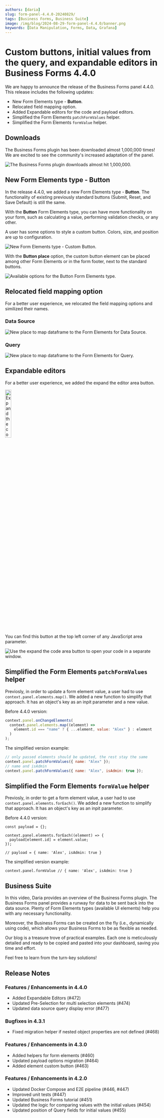```yaml
---
authors: [daria]
slug: form-panel-4.4.0-20240829/
tags: [Business Forms, Business Suite]
image: /img/blog/2024-08-29-form-panel-4.4.0/banner.png
keywords: [Data Manipulation, Forms, Data, Grafana]
---
```



# Custom buttons, initial values from the query, and expandable editors in Business Forms 4.4.0

We are happy to announce the release of the Business Forms panel 4.4.0. This release includes the following updates:

- New Form Elements type - **Button**.
- Relocated field mapping option.
- Added Expandable editors for the code and payload editors.
- Simplified the Form Elements `patchFormValues` helper.
- Simplified the Form Elements `formValue` helper.

<Catalog date="August 29, 2024" />

## Downloads

The Business Forms plugin has been downloaded almost 1,000,000 times! We are excited to see the community's increased adaptation of the panel.

<Image
  title="The Business Forms plugin downloads almost hit 1,000,000."
  src="/img/blog/2024-08-29-form-panel-4.4.0/downloads.png"
/>

## New Form Elements type - **Button**

In the release 4.4.0, we added a new Form Elements type - **Button**. The functionality of existing previously standard buttons (Submit, Reset, and Save Default) is still the same.

With the **Button** Form Elements type, you can have more functionality on your form, such as calculating a value, performing validation checks, or any other.

A user has some options to style a custom button. Colors, size, and position are up to configuration.

<Image
  title="New Form Elements type - Custom Button."
  src="/img/blog/2024-08-29-form-panel-4.4.0/buttons-dash.png"
/>

With the **Button place** option, the custom button element can be placed among other Form Elements or in the form footer, next to the standard buttons.

<Image
  title="Available options for the Button Form Elements type."
  src="/img/blog/2024-08-29-form-panel-4.4.0/buttons-options.png"
/>

## Relocated field mapping option

For a better user experience, we relocated the field mapping options and similized their names.

### Data Source

<Image
  title="New place to map dataframe to the Form Elements for Data Source."
  src="/img/blog/2024-08-29-form-panel-4.4.0/field-name-ds-440.png"
/>

### Query

<Image
  title="New place to map dataframe to the Form Elements for Query."
  src="/img/blog/2024-08-29-form-panel-4.4.0/field-name-query-440.png"
/>

## Expandable editors

For a better user experience, we added the expand the editor area button.

<Image
  title="Expand the code area button."
  src="/img/blog/2024-08-26-dynamictext-panel-5.3.0/button.png"
  width="20%"
/>

You can find this button at the top left corner of any JavaScript area parameter.

<Image
  title="Use the expand the code area button to open your code in a separate window."
  src="/img/blog/2024-08-29-form-panel-4.4.0/window.png"
/>

## Simplified the Form Elements `patchFormValues` helper

Previosly, in order to update a form element value, a user had to use `context.panel.elements.map()`. We added a new function to simplify that approach. It has an object's key as an inpit parameter and a new value.

Before 4.4.0 version:

```javascript
context.panel.onChangeElements(
  context.panel.elements.map((element) =>
    element.id === "name" ? { ...element, value: "Alex" } : element
  )
);
```

The simplified version example:

```javascript
// only passed elements should be updated, the rest stay the same
context.panel.patchFormValues({ name: "Alex" });
// name and isAdmin
context.panel.patchFormValues({ name: "Alex", isAdmin: true });
```

## Simplified the Form Elements `formValue` helper

Previosly, in order to get a form element value, a user had to use `context.panel.elements.forEach()`. We added a new function to simplify that approach. It has an object's key as an inpit parameter.

Before 4.4.0 version:

```
const payload = {};

context.panel.elements.forEach((element) => {
  payload[element.id] = element.value;
});

// payload = { name: 'Alex', isAdmin: true }
```

The simplified version example:

```
context.panel.formValue // { name: 'Alex', isAdmin: true }
```

## Business Suite

In this video, Daria provides an overview of the Business Forms plugin. The Business Forms panel provides a runway for data to be sent back into the data source. Plenty of Form Elements types (available UI elements) help you with any necessary functionality.

Moreover, the Business Forms can be created on the fly (i.e., dynamically using code), which allows your Business Forms to be as flexible as needed.

Our blog is a treasure trove of practical examples. Each one is meticulously detailed and ready to be copied and pasted into your dashboard, saving you time and effort.

Feel free to learn from the turn-key solutions!

<Youtube
  id="dk8ht8G67JY"
  title="Business Forms panel for Grafana. Send data back into your data source."
/>

<GettingStarted />

<Tutorial />

## Release Notes

### Features / Enhancements in 4.4.0

- Added Expandable Editors (#472)
- Updated Pre-Selection for multi selection elements (#474)
- Updated data source query display error (#477)

### Bugfixes in 4.3.1

- Fixed migration helper if nested object properties are not defined (#468)

### Features / Enhancements in 4.3.0

- Added helpers for form elements (#460)
- Updated payload options migration (#464)
- Added element custom button (#463)

### Features / Enhancements in 4.2.0

- Updated Docker Compose and E2E pipeline (#446, #447)
- Improved unit tests (#447)
- Updated Business Forms tutorial (#451)
- Updated the logic for comparing values with the initial values (#454)
- Updated position of Query fields for initial values (#455)

<Feedback />

